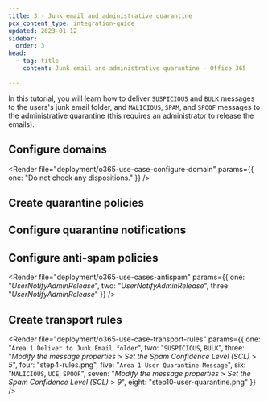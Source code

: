 ```yaml
---
title: 3 - Junk email and administrative quarantine
pcx_content_type: integration-guide
updated: 2023-01-12
sidebar:
  order: 3
head:
  - tag: title
    content: Junk email and administrative quarantine - Office 365

---
```



In this tutorial, you will learn how to deliver `SUSPICIOUS` and `BULK` messages to the users's junk email folder, and `MALICIOUS`, `SPAM`, and `SPOOF` messages to the administrative quarantine (this requires an administrator to release the emails).

## Configure domains

<Render file="deployment/o365-use-case-configure-domain" params={{ one: "Do not check any dispositions." }} />

## Create quarantine policies

<Render file="deployment/o365-use-case-1-3-create-quarantine-policy" />

## Configure quarantine notifications

<Render file="deployment/o365-use-case-configure-quarantine-notifications" />

## Configure anti-spam policies

<Render file="deployment/o365-use-cases-antispam" params={{ one: "_UserNotifyAdminRelease_", two: "_UserNotifyAdminRelease_", three: "_UserNotifyAdminRelease_" }} />

## Create transport rules

<Render file="deployment/o365-use-case-transport-rules" params={{ one: "`Area 1 Deliver to Junk Email folder`", two: "`SUSPICIOUS`, `BULK`", three: "_Modify the message properties_ > _Set the Spam Confidence Level (SCL)_ > _5_", four: "step4-rules.png", five: "`Area 1 User Quarantine Message`", six: "`MALICIOUS`, `UCE`, `SPOOF`", seven: "_Modify the message properties_ > _Set the Spam Confidence Level (SCL)_ > _9_", eight: "step10-user-quarantine.png" }} />
